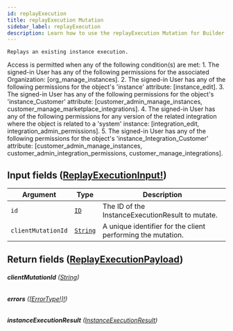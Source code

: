 ```yaml
---
id: replayExecution
title: replayExecution Mutation
sidebar_label: replayExecution
description: Learn how to use the replayExecution Mutation for Builder's API.
---
```


    Replays an existing instance execution.

Access is permitted when any of the following condition(s) are met: 1. The signed-in User has any of the following permissions for the associated Organization: [org_manage_instances]. 2. The signed-in User has any of the following permissions for the object's 'instance' attribute: [instance_edit]. 3. The signed-in User has any of the following permissions for the object's 'instance_Customer' attribute: [customer_admin_manage_instances, customer_manage_marketplace_integrations]. 4. The signed-in User has any of the following permissions for any version of the related integration where the object is related to a 'system' instance: [integration_edit, integration_admin_permissions]. 5. The signed-in User has any of the following permissions for the object's 'instance_Integration_Customer' attribute: [customer_admin_manage_instances, customer_admin_integration_permissions, customer_manage_integrations].

## Input fields ([ReplayExecutionInput!](/self-managed/composer/builder/api/schema/input_object/ReplayExecutionInput.mdx))

| Argument           | Type                                     | Description                                                 |
| ------------------ | ---------------------------------------- | ----------------------------------------------------------- |
| `id`               | [`ID`](/self-managed/composer/builder/api/schema/scalar/ID.mdx)         | The ID of the InstanceExecutionResult to mutate.            |
| `clientMutationId` | [`String`](/self-managed/composer/builder/api/schema/scalar/String.mdx) | A unique identifier for the client performing the mutation. |

## Return fields ([ReplayExecutionPayload](/self-managed/composer/builder/api/schema/object/ReplayExecutionPayload.mdx))

###### <b>clientMutationId</b> ([String](/self-managed/composer/builder/api/schema/scalar/String.mdx))

###### <b>errors</b> ([[ErrorType!]!](/self-managed/composer/builder/api/schema/object/ErrorType.mdx))

###### <b>instanceExecutionResult</b> ([InstanceExecutionResult](/self-managed/composer/builder/api/schema/object/InstanceExecutionResult.mdx))
